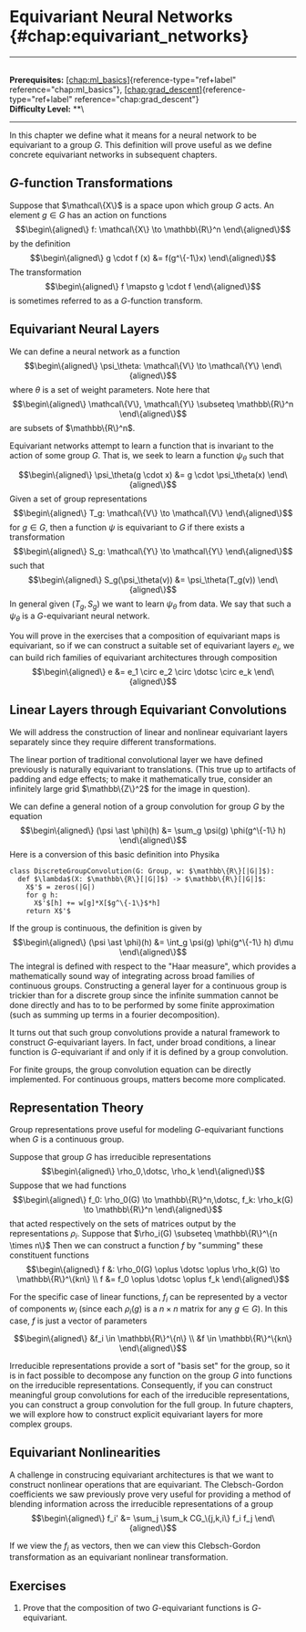 # Equivariant Neural Networks \{#chap:equivariant_networks\}

------------------------------------------------------------------------

\
**Prerequisites:**
[\[chap:ml_basics\]](#chap:ml_basics)\{reference-type="ref+label"
reference="chap:ml_basics"\},
[\[chap:grad_descent\]](#chap:grad_descent)\{reference-type="ref+label"
reference="chap:grad_descent"\}\
**Difficulty Level:** \*\*\

------------------------------------------------------------------------

In this chapter we define what it means for a neural network to be
equivariant to a group $G$. This definition will prove useful as we
define concrete equivariant networks in subsequent chapters.

## $G$-function Transformations

Suppose that $\mathcal\{X\}$ is a space upon which group $G$ acts. An
element $g \in G$ has an action on functions $$\begin\{aligned\}
f: \mathcal\{X\} \to \mathbb\{R\}^n
\end\{aligned\}$$ by the definition $$\begin\{aligned\}
g \cdot f (x) &= f(g^\{-1\}x)
\end\{aligned\}$$ The transformation $$\begin\{aligned\}
f \mapsto g \cdot f
\end\{aligned\}$$ is sometimes referred to as a $G$-function transform.

## Equivariant Neural Layers

We can define a neural network as a function $$\begin\{aligned\}
\psi_\theta: \mathcal\{V\} \to \mathcal\{Y\}
\end\{aligned\}$$ where $\theta$ is a set of weight parameters. Note here
that $$\begin\{aligned\}
\mathcal\{V\}, \mathcal\{Y\} \subseteq \mathbb\{R\}^n
\end\{aligned\}$$ are subsets of $\mathbb\{R\}^n$.

Equivariant networks attempt to learn a function that is invariant to
the action of some group $G$. That is, we seek to learn a function
$\psi_\theta$ such that

$$\begin\{aligned\}
\psi_\theta(g \cdot x) &= g \cdot \psi_\theta(x)
\end\{aligned\}$$ Given a set of group representations $$\begin\{aligned\}
T_g: \mathcal\{V\} \to \mathcal\{V\} 
\end\{aligned\}$$ for $g \in G$, then a function $\psi$ is equivariant to
$G$ if there exists a transformation $$\begin\{aligned\}
 S_g: \mathcal\{Y\} \to \mathcal\{Y\}   
\end\{aligned\}$$ such that $$\begin\{aligned\}
S_g(\psi_\theta(v)) &= \psi_\theta(T_g(v))
\end\{aligned\}$$ In general given $(T_g, S_g)$ we want to learn
$\psi_\theta$ from data. We say that such a $\psi_\theta$ is a
$G$-equivariant neural network.

You will prove in the exercises that a composition of equivariant maps
is equivariant, so if we can construct a suitable set of equivariant
layers $e_i$, we can build rich families of equivariant architectures
through composition $$\begin\{aligned\}
e &= e_1 \circ e_2 \circ \dotsc \circ e_k
\end\{aligned\}$$

## Linear Layers through Equivariant Convolutions

We will address the construction of linear and nonlinear equivariant
layers separately since they require different transformations.

The linear portion of traditional convolutional layer we have defined
previously is naturally equivariant to translations. (This true up to
artifacts of padding and edge effects; to make it mathematically true,
consider an infinitely large grid $\mathbb\{Z\}^2$ for the image in
question).

We can define a general notion of a group convolution for group $G$ by
the equation $$\begin\{aligned\}
(\psi \ast \phi)(h) &= \sum_g \psi(g) \phi(g^\{-1\} h)
\end\{aligned\}$$ Here is a conversion of this basic definition into
Physika

``` \{.python language="python"\}
class DiscreteGroupConvolution(G: Group, w: $\mathbb\{R\}[|G|]$):
  def $\lambda$(X: $\mathbb\{R\}[|G|]$) -> $\mathbb\{R\}[|G|]$:
    X$'$ = zeros(|G|)
    for g h:
      X$'$[h] += w[g]*X[$g^\{-1\}$*h]
    return X$'$
```

If the group is continuous, the definition is given by $$\begin\{aligned\}
(\psi \ast \phi)(h) &= \int_g \psi(g) \phi(g^\{-1\} h) d\mu
\end\{aligned\}$$ The integral is defined with respect to the \"Haar
measure\", which provides a mathematically sound way of integrating
across broad families of continuous groups. Constructing a general layer
for a continuous group is trickier than for a discrete group since the
infinite summation cannot be done directly and has to to be performed by
some finite approximation (such as summing up terms in a fourier
decomposition).

It turns out that such group convolutions provide a natural framework to
construct $G$-equivariant layers. In fact, under broad conditions, a
linear function is $G$-equivariant if and only if it is defined by a
group convolution.

For finite groups, the group convolution equation can be directly
implemented. For continuous groups, matters become more complicated.

## Representation Theory

Group representations prove useful for modeling $G$-equivariant
functions when $G$ is a continuous group.

Suppose that group $G$ has irreducible representations $$\begin\{aligned\}
\rho_0,\dotsc, \rho_k
\end\{aligned\}$$ Suppose that we had functions $$\begin\{aligned\}
f_0: \rho_0(G) \to \mathbb\{R\}^n,\dotsc, f_k: \rho_k(G) \to \mathbb\{R\}^n
\end\{aligned\}$$ that acted respectively on the sets of matrices output
by the representations $\rho_i$. Suppose that
$\rho_i(G) \subseteq \mathbb\{R\}^\{n \times n\}$ Then we can construct a
function $f$ by \"summing\" these constituent functions
$$\begin\{aligned\}
f &: \rho_0(G) \oplus \dotsc \oplus \rho_k(G) \to \mathbb\{R\}^\{kn\} \\
f &= f_0 \oplus \dotsc \oplus f_k
\end\{aligned\}$$

For the specific case of linear functions, $f_i$ can be represented by a
vector of components $w_i$ (since each $\rho_i(g)$ is a $n \times n$
matrix for any $g \in G$). In this case, $f$ is just a vector of
parameters

$$\begin\{aligned\}
&f_i \in \mathbb\{R\}^\{n\} \\
&f \in \mathbb\{R\}^\{kn\}
\end\{aligned\}$$

Irreducible representations provide a sort of \"basis set\" for the
group, so it is in fact possible to decompose any function on the group
$G$ into functions on the irreducible representations. Consequently, if
you can construct meaningful group convolutions for each of the
irreducible representations, you can construct a group convolution for
the full group. In future chapters, we will explore how to construct
explicit equivariant layers for more complex groups.

## Equivariant Nonlinearities

A challenge in construcing equivariant architectures is that we want to
construct nonlinear operations that are equivariant. The Clebsch-Gordon
coefficients we saw previously prove very useful for providing a method
of blending information across the irreducible representations of a
group $$\begin\{aligned\}
f_i' &= \sum_j \sum_k CG_\{j,k,i\} f_i f_j
\end\{aligned\}$$

If we view the $f_i$ as vectors, then we can view this Clebsch-Gordon
transformation as an equivariant nonlinear transformation.

## Exercises

1.  Prove that the composition of two $G$-equivariant functions is
    $G$-equivariant.
